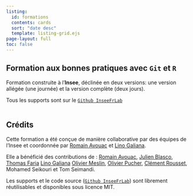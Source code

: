 ```yaml
---
listing:
  id: formations
  contents: cards
  sort: "date desc"
  template: listing-grid.ejs
page-layout: full
toc: false
---
```


## Formation aux bonnes pratiques avec `Git` et `R`

Formation construite à l'__Insee__, déclinée en deux versions: une version allégée (une journée) et la version complète (deux jours).

Tous les supports sont sur le [`Github InseeFrLab`](https://github.com/InseeFrLab/formation-bonnes-pratiques-git-R)
<br>
<br>

::: {#formations}
:::


## Crédits

Cette formation a été conçue de manière collaborative par des équipes de 
l'Insee et coordonnée
par [Romain Avouac](https://github.com/avouacr) et [Lino Galiana](https://github.com/linogaliana).

Elle a bénéficié des contributions de : [Romain Avouac](https://github.com/avouacr), 
[Julien Blasco](https://github.com/JulienBlasco),
[Thomas Faria](https://github.com/ThomasFaria)
[Lino Galiana](https://github.com/linogaliana)
[Olivier Meslin](https://github.com/oliviermeslin),
[Olivier Pucher](https://github.com/Evargalo),
[Clément Rousset](https://github.com/clerousset),
Mohamed Seikouri et
Tom Seimandi.

Les supports et le code source ([`Github InseeFrLab`](https://github.com/InseeFrLab/formation-bonnes-pratiques-git-R)) sont librement réutilisables et disponibles sous licence MIT. 
